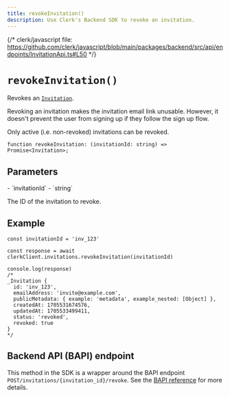```yaml
---
title: revokeInvitation()
description: Use Clerk's Backend SDK to revoke an invitation.
---
```


{/* clerk/javascript file: https://github.com/clerk/javascript/blob/main/packages/backend/src/api/endpoints/InvitationApi.ts#L50 */}

# `revokeInvitation()`

Revokes an [`Invitation`](/docs/references/backend/types/backend-invitation).

Revoking an invitation makes the invitation email link unusable. However, it doesn't prevent the user from signing up if they follow the sign up flow.

Only active (i.e. non-revoked) invitations can be revoked.

```tsx {{ prettier: false }}
function revokeInvitation: (invitationId: string) => Promise<Invitation>;
```

## Parameters

<Properties>
  - `invitationId`
  - `string`

  The ID of the invitation to revoke.
</Properties>

## Example

```tsx
const invitationId = 'inv_123'

const response = await clerkClient.invitations.revokeInvitation(invitationId)

console.log(response)
/*
_Invitation {
  id: 'inv_123',
  emailAddress: 'invite@example.com',
  publicMetadata: { example: 'metadata', example_nested: [Object] },
  createdAt: 1705531674576,
  updatedAt: 1705533499411,
  status: 'revoked',
  revoked: true
}
*/
```

## Backend API (BAPI) endpoint

This method in the SDK is a wrapper around the BAPI endpoint `POST/invitations/{invitation_id}/revoke`. See the [BAPI reference](https://clerk.com/docs/reference/backend-api/tag/Invitations#operation/RevokeInvitation) for more details.
